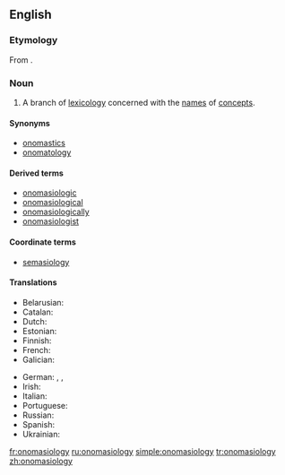 ==English==
{{wikipedia}}

===Etymology===
From {{etyl|grc|en}} {{m|grc|ὀνομάζω||I name}} {{suffix||logy|lang=en}}.

===Noun===
{{en-noun|!}}

# A branch of [[lexicology]] concerned with the [[name]]s of [[concept]]s.

====Synonyms====
* [[onomastics]]
* [[onomatology]]

====Derived terms====
* [[onomasiologic]]
* [[onomasiological]]
* [[onomasiologically]]
* [[onomasiologist]]

====Coordinate terms====
* [[semasiology]]

====Translations====
{{trans-top|branch of lexicology}}
* Belarusian: {{t|be|анамасіялогія|f|tr=anamasijalóhija}}
* Catalan: {{t|ca|onomasiologia|f}}
* Dutch: {{t|nl|onomasiologie|f}}
* Estonian: {{t|et|onomasioloogia}}
* Finnish: {{t|fi|nimitysoppi}}
* French: {{t+|fr|onomasiologie|f}}
* Galician: {{t|gl|onomasioloxía|f}}
{{trans-mid}}
* German: {{t+|de|Onomasiologie|f}}, {{t|de|Benennungslehre|f}}, {{t+|de|Bezeichnungslehre|f}}
* Irish: {{t|ga|onamaiseolaíocht|f}}
* Italian: {{t+|it|onomasiologia|f}}
* Portuguese: {{t|pt|onomasiologia|f}}
* Russian: {{t+|ru|ономасиоло́гия|f}}
* Spanish: {{t+|es|onomasiología|f}}
* Ukrainian: {{t|uk|ономасіологія|f|tr=onomasiolóhija}}
{{trans-bottom}}

[[fr:onomasiology]]
[[ru:onomasiology]]
[[simple:onomasiology]]
[[tr:onomasiology]]
[[zh:onomasiology]]